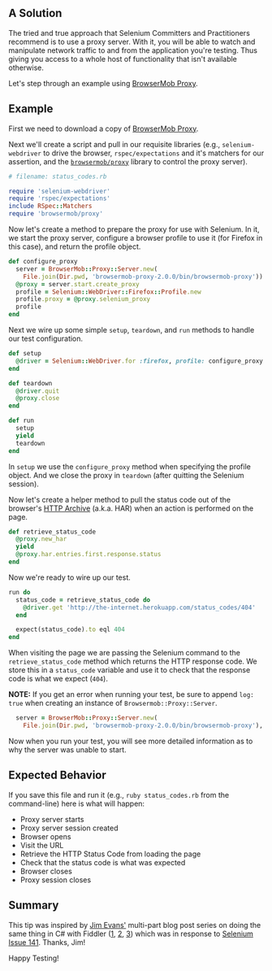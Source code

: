 ## A Solution

The tried and true approach that Selenium Committers and Practitioners recommend is to use a proxy server. With it, you will be able to watch and manipulate network traffic to and from the application you're testing. Thus giving you access to a whole host of functionality that isn't available otherwise.

Let's step through an example using [BrowserMob Proxy](http://bmp.lightbody.net/).

## Example

First we need to download a copy of [BrowserMob Proxy](http://bmp.lightbody.net/).

Next we'll create a script and pull in our requisite libraries (e.g., `selenium-webdriver` to drive the browser, `rspec/expectations` and it's matchers for our assertion, and the [`browsermob/proxy`](https://github.com/jarib/browsermob-proxy-rb) library to control the proxy server).

```ruby
# filename: status_codes.rb

require 'selenium-webdriver'
require 'rspec/expectations'
include RSpec::Matchers
require 'browsermob/proxy'
```

Now let's create a method to prepare the proxy for use with Selenium. In it, we start the proxy server, configure a browser profile to use it (for Firefox in this case), and return the profile object.

```ruby
def configure_proxy
  server = BrowserMob::Proxy::Server.new(
    File.join(Dir.pwd, 'browsermob-proxy-2.0.0/bin/browsermob-proxy'))
  @proxy = server.start.create_proxy
  profile = Selenium::WebDriver::Firefox::Profile.new
  profile.proxy = @proxy.selenium_proxy
  profile
end
```

Next we wire up some simple `setup`, `teardown`, and `run` methods to handle our test configuration.

```ruby
def setup
  @driver = Selenium::WebDriver.for :firefox, profile: configure_proxy
end

def teardown
  @driver.quit
  @proxy.close
end

def run
  setup
  yield
  teardown
end
```

In `setup` we use the `configure_proxy` method when specifying the profile object. And we close the proxy in `teardown` (after quitting the Selenium session).

Now let's create a helper method to pull the status code out of the browser's [HTTP Archive](http://www.softwareishard.com/blog/har-12-spec/) (a.k.a. HAR) when an action is performed on the page.

```ruby
def retrieve_status_code
  @proxy.new_har
  yield
  @proxy.har.entries.first.response.status
end
```

Now we're ready to wire up our test.

```ruby
run do
  status_code = retrieve_status_code do
    @driver.get 'http://the-internet.herokuapp.com/status_codes/404'
  end

  expect(status_code).to eql 404
end
```

When visiting the page we are passing the Selenium command to the `retrieve_status_code` method which returns the HTTP response code. We store this in a `status_code` variable and use it to check that the response code is what we expect (`404`).

**NOTE:** If you get an error when running your test, be sure to append `log: true` when creating an instance of `Browsermob::Proxy::Server`.

```ruby
  server = BrowserMob::Proxy::Server.new(
    File.join(Dir.pwd, 'browsermob-proxy-2.0.0/bin/browsermob-proxy'), log: true)
```

Now when you run your test, you will see more detailed information as to why the server was unable to start.

## Expected Behavior

If you save this file and run it (e.g., `ruby status_codes.rb` from the command-line) here is what will happen:

+ Proxy server starts
+ Proxy server session created
+ Browser opens
+ Visit the URL
+ Retrieve the HTTP Status Code from loading the page
+ Check that the status code is what was expected
+ Browser closes
+ Proxy session closes

## Summary

This tip was inspired by [Jim Evans'](https://twitter.com/jimevansmusic) multi-part blog post series on doing the same thing in C# with Fiddler ([1](http://jimevansmusic.blogspot.com/2013/08/implementing-webdriver-http-status.html), [2](http://jimevansmusic.blogspot.com/2013/08/implementing-http-status-codes-in.html), [3](http://jimevansmusic.blogspot.com/2013/08/implementing-http-status-codes-in_17.html)) which was in response to [Selenium Issue 141](https://code.google.com/p/selenium/issues/detail?id=141). Thanks, Jim!

Happy Testing!